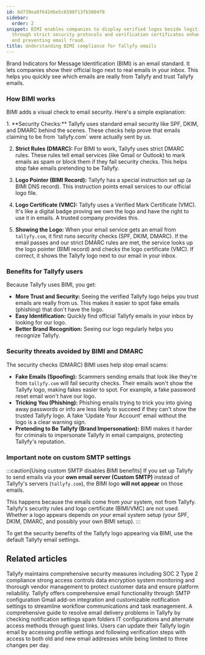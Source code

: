 ```yaml
---
id: 6d739ea8f642d6e5c6598f13fb3804f8
sidebar:
  order: 2
snippet: BIMI enables companies to display verified logos beside legitimate emails
  through strict security protocols and verification certificates enhancing trust
  and preventing email fraud.
title: Understanding BIMI compliance for Tallyfy emails
---
```



Brand Indicators for Message Identification (BIMI) is an email standard. It lets companies show their official logo next to real emails in your inbox. This helps you quickly see which emails are really from Tallyfy and trust Tallyfy emails.

### How BIMI works

BIMI adds a visual check to email security. Here's a simple explanation:

<Steps>
1.  **Security Checks:**
    Tallyfy uses standard email security like SPF, DKIM, and DMARC behind the scenes. These checks help prove that emails claiming to be from `tallyfy.com` were actually sent by us.

2.  **Strict Rules (DMARC):**
    For BIMI to work, Tallyfy uses strict DMARC rules. These rules tell email services (like Gmail or Outlook) to mark emails as spam or block them if they fail security checks. This helps stop fake emails pretending to be Tallyfy.

3.  **Logo Pointer (BIMI Record):**
    Tallyfy has a special instruction set up (a BIMI DNS record). This instruction points email services to our official logo file.

4.  **Logo Certificate (VMC):**
    Tallyfy uses a Verified Mark Certificate (VMC). It's like a digital badge proving we own the logo and have the right to use it in emails. A trusted company provides this.

5.  **Showing the Logo:**
    When your email service gets an email from `tallyfy.com`, it first runs security checks (SPF, DKIM, DMARC). If the email passes and our strict DMARC rules are met, the service looks up the logo pointer (BIMI record) and checks the logo certificate (VMC). If correct, it shows the Tallyfy logo next to our email in your inbox.
</Steps>

### Benefits for Tallyfy users

Because Tallyfy uses BIMI, you get:

*   **More Trust and Security:** Seeing the verified Tallyfy logo helps you trust emails are really from us. This makes it easier to spot fake emails (phishing) that don't have the logo.
*   **Easy Identification:** Quickly find official Tallyfy emails in your inbox by looking for our logo.
*   **Better Brand Recognition:** Seeing our logo regularly helps you recognize Tallyfy.

### Security threats avoided by BIMI and DMARC

The security checks (DMARC) BIMI uses help stop email scams:

*   **Fake Emails (Spoofing):** Scammers sending emails that look like they're from `tallyfy.com` will fail security checks. Their emails won't show the Tallyfy logo, making fakes easier to spot. For example, a fake password reset email won't have our logo.
*   **Tricking You (Phishing):** Phishing emails trying to trick you into giving away passwords or info are less likely to succeed if they can't show the trusted Tallyfy logo. A fake 'Update Your Account' email without the logo is a clear warning sign.
*   **Pretending to Be Tallyfy (Brand Impersonation):** BIMI makes it harder for criminals to impersonate Tallyfy in email campaigns, protecting Tallyfy's reputation.

### Important note on custom SMTP settings

:::caution[Using custom SMTP disables BIMI benefits]
If you set up Tallyfy to send emails via your **own email server (Custom SMTP)** instead of Tallyfy's servers (`tallyfy.com`), the BIMI logo **will not appear** on those emails.

This happens because the emails come from *your* system, not from Tallyfy. Tallyfy's security rules and logo certificate (BIMI/VMC) are not used. Whether a logo appears depends on *your* email system setup (your SPF, DKIM, DMARC, and possibly your own BIMI setup).
:::

To get the security benefits of the Tallyfy logo appearing via BIMI, use the default Tallyfy email settings.


## Related articles
<CardGrid>
<LinkTitleCard header="<b>Pro > Compliance</b>" href="/products/pro/compliance/" > Tallyfy maintains comprehensive security measures including SOC 2 Type 2 compliance strong access controls data encryption system monitoring and thorough vendor management to protect customer data and ensure platform reliability. </LinkTitleCard>
<LinkTitleCard header="<b>Integrations > Email and SMTP</b>" href="/products/pro/integrations/email/" > Tallyfy offers comprehensive email functionality through SMTP configuration Gmail add-on integration and customizable notification settings to streamline workflow communications and task management. </LinkTitleCard>
<LinkTitleCard header="<b>Support > Not receiving emails from Tallyfy</b>" href="/products/pro/miscellaneous/support/not-receiving-emails-from-tallyfy-how-to-troubleshoot/" > A comprehensive guide to resolve email delivery problems in Tallyfy by checking notification settings spam folders IT configurations and alternate access methods through guest links. </LinkTitleCard>
<LinkTitleCard header="<b>Personal Settings > Change my email address</b>" href="/products/pro/settings/personal-settings/how-can-i-change-my-email-address-in-tallyfy/" > Users can update their Tallyfy login email by accessing profile settings and following verification steps with access to both old and new email addresses while being limited to three changes per day. </LinkTitleCard>
</CardGrid>
